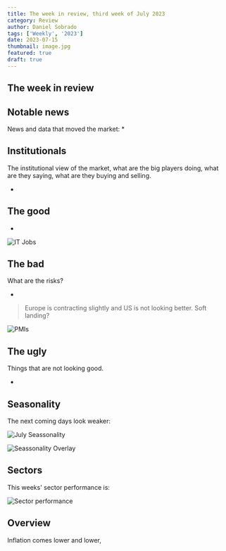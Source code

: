 ```yaml
---
title: The week in review, third week of July 2023
category: Review
author: Daniel Sobrado
tags: ['Weekly', '2023']
date: 2023-07-15
thumbnail: image.jpg
featured: true
draft: true
---
```


## The week in review


## Notable news

News and data that moved the market:
* 


## Institutionals

The institutional view of the market, what are the big players doing, what are they saying, what are they buying and selling.

* 

## The good

* 
> 

![IT Jobs]()

## The bad

What are the risks?

* 

> Europe is contracting slightly and US is not looking better. Soft landing?

![PMIs](https://i.imgur.com/mhQcgSg.png)

## The ugly

Things that are not looking good.

* 
> 


## Seasonality

The next coming days look weaker:

![July Seassonality](https://i.imgur.com/cOLF57e.png)

![Seassonality Overlay](https://i.imgur.com/Fhm4kNW.png)

## Sectors

This weeks' sector performance is:

![Sector performance](https://i.imgur.com/ivKAHTp.png)


## Overview

Inflation comes lower and lower, 

> 